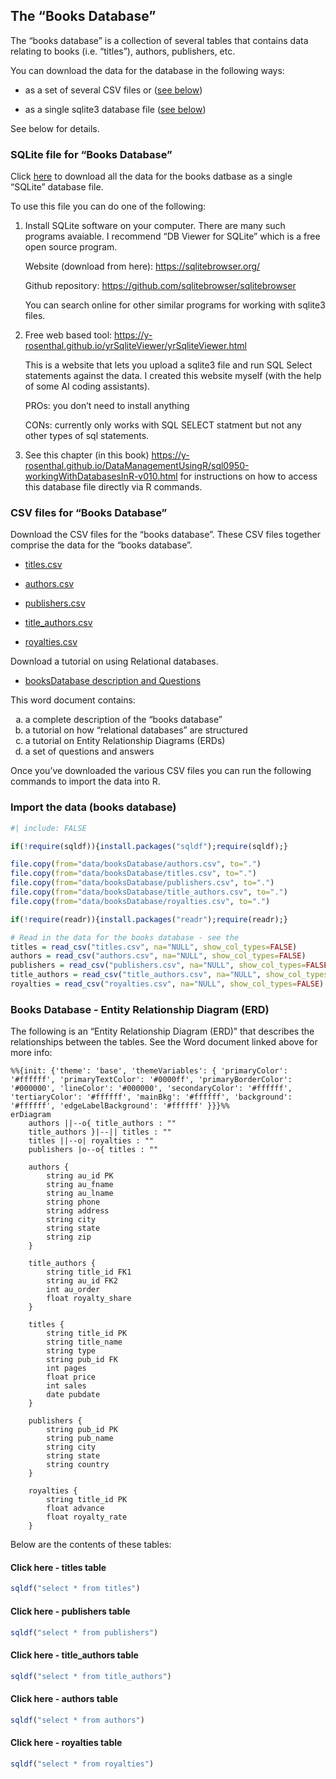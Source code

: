 ## The "Books Database" {#yrBooksDatabase}

The "books database" is a collection of several tables that contains 
data relating to books (i.e. "titles"), authors, publishers, etc.

You can download the data for the database in the following ways:

* as a set of several CSV files or  ([see below](#yrBooksSqliteFile))

* as a single sqlite3 database file  ([see below](#yrBooksCsvFiles))

See below for details.

### SQLite file for "Books Database" {#yrBooksSqliteFile}

Click [here](data/booksDatabase/books-v025.sqlite) to download all the 
data for the books datbase as a single "SQLite" database file. 

To use this file you can do one of the following:

1. Install SQLite software on your computer. There are many such programs 
   avaiable. I recommend "DB Viewer for SQLite" which is a free
   open source program. 
  
   Website (download from here): <https://sqlitebrowser.org/>
  
   Github repository: <https://github.com/sqlitebrowser/sqlitebrowser>

   You can search online for other similar programs for working with sqlite3 files.

2. Free web based tool:
   <https://y-rosenthal.github.io/yrSqliteViewer/yrSqliteViewer.html> 

   This is a website that lets you upload a sqlite3 file and run
   SQL Select statements against the data. I created this website myself
   (with the help of some AI coding assistants). 
  
   PROs: you don't need to install anything
  
   CONs: currently only works with SQL SELECT statment but not any other 
   types of sql statements.
  
3. See this chapter (in this book)
   <https://y-rosenthal.github.io/DataManagementUsingR/sql0950-workingWithDatabasesInR-v010.html>
   for instructions on how to access this database file directly via R 
   commands.


### CSV files for "Books Database" {#yrBooksCsvFiles}

Download the CSV files for the "books database".
These CSV files together comprise the data for
the "books database". 

- [titles.csv](data/booksDatabase/titles.csv)
    
- [authors.csv](data/booksDatabase/authors.csv)
    
- [publishers.csv](data/booksDatabase/publishers.csv)
    
- [title_authors.csv](data/booksDatabase/title_authors.csv)
  
- [royalties.csv](data/booksDatabase/royalties.csv)

Download a tutorial on using Relational databases.

- [booksDatabase description and Questions](data/booksDatabaseDescription-withQuestions-ANSWERS-v024.docx)

This word document contains:

(a) a complete description of the "books database"
(b) a tutorial on how "relational databases" are structured
(c) a tutorial on Entity Relationship Diagrams (ERDs)
(d) a set of questions and answers

Once you've downloaded the various CSV files you can run the following commands to 
import the data into R.

### Import the data (books database)



```r
#| include: FALSE

if(!require(sqldf)){install.packages("sqldf");require(sqldf);}

file.copy(from="data/booksDatabase/authors.csv", to=".")
file.copy(from="data/booksDatabase/titles.csv", to=".")
file.copy(from="data/booksDatabase/publishers.csv", to=".")
file.copy(from="data/booksDatabase/title_authors.csv", to=".")
file.copy(from="data/booksDatabase/royalties.csv", to=".")
```


```r
if(!require(readr)){install.packages("readr");require(readr);}

# Read in the data for the books database - see the 
titles = read_csv("titles.csv", na="NULL", show_col_types=FALSE)
authors = read_csv("authors.csv", na="NULL", show_col_types=FALSE)
publishers = read_csv("publishers.csv", na="NULL", show_col_types=FALSE)
title_authors = read_csv("title_authors.csv", na="NULL", show_col_types=FALSE)
royalties = read_csv("royalties.csv", na="NULL", show_col_types=FALSE)
```

### Books Database - Entity Relationship Diagram (ERD)

The following is an "Entity Relationship Diagram (ERD)" that 
describes the relationships between the tables. See the Word document
linked above for more info:

```mermaid
%%{init: {'theme': 'base', 'themeVariables': { 'primaryColor': '#ffffff', 'primaryTextColor': '#0000ff', 'primaryBorderColor': '#000000', 'lineColor': '#000000', 'secondaryColor': '#ffffff', 'tertiaryColor': '#ffffff', 'mainBkg': '#ffffff', 'background': '#ffffff', 'edgeLabelBackground': '#ffffff' }}}%%
erDiagram
    authors ||--o{ title_authors : ""
    title_authors }|--|| titles : ""
    titles ||--o| royalties : ""
    publishers |o--o{ titles : ""
    
    authors {
        string au_id PK
        string au_fname
        string au_lname
        string phone
        string address
        string city
        string state
        string zip
    }
    
    title_authors {
        string title_id FK1
        string au_id FK2
        int au_order
        float royalty_share
    }
    
    titles {
        string title_id PK
        string title_name
        string type
        string pub_id FK
        int pages
        float price
        int sales
        date pubdate
    }
    
    publishers {
        string pub_id PK
        string pub_name
        string city
        string state
        string country
    }
    
    royalties {
        string title_id PK
        float advance
        float royalty_rate
    }
```

Below are the contents of these tables:


::: {.callout-tip collapse="true"}
#### Click here - titles table
```r
sqldf("select * from titles")
```
:::

::: {.callout-tip collapse="true"}
#### Click here - publishers table
```r
sqldf("select * from publishers")
```
:::

::: {.callout-tip collapse="true"}
#### Click here - title_authors table
```r
sqldf("select * from title_authors")
```
:::

::: {.callout-tip collapse="true"}
#### Click here - authors table
```r
sqldf("select * from authors")
```
:::

::: {.callout-tip collapse="true"}
#### Click here - royalties table
```r
sqldf("select * from royalties")
```
:::
